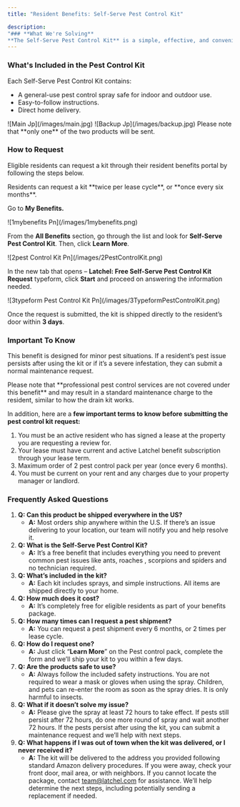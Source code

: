 ```yaml
---
title: "Resident Benefits: Self-Serve Pest Control Kit"

description: 
"### **What We're Solving**
**The Self-Serve Pest Control Kit** is a simple, effective, and convenient solution for addressing common pest problems like ants, roaches, spiders, and scorpions without the need to schedule a technician. This new benefit is now available to eligible residents as part of the existing Benefits Program."
---
```


### **What's Included in the Pest Control Kit**

Each Self-Serve Pest Control Kit contains:

- A general-use pest control spray safe for indoor and outdoor use.
- Easy-to-follow instructions.
- Direct home delivery.

<Frame caption="Main Product">
  ![Main Jp](/images/main.jpg)
</Frame>

<Frame caption="Backup Product">
  ![Backup Jp](/images/backup.jpg)
</Frame>

<Note>
  Please note that **only one**  of the two products will be sent.
</Note>

### **How to Request**

Eligible residents can request a kit through their resident benefits portal by following the steps below.

<Note>
  Residents can request a kit **twice per lease cycle**, or **once every six months**.
</Note>

Go to **My Benefits.**

<Frame>
  ![1mybenefits Pn](/images/1mybenefits.png)
</Frame>

From the **All Benefits** section, go through the list and look for **Self-Serve Pest Control Kit**. Then, click **Learn More**.

<Frame>
  ![2pest Control Kit Pn](/images/2PestControlKit.png)
</Frame>

In the new tab that opens – **Latchel: Free Self-Serve Pest Control Kit Request** typeform, click **Start** and proceed on answering the information needed.

<Frame>
  ![3typeform Pest Control Kit Pn](/images/3TypeformPestControlKit.png)
</Frame>

Once the request is submitted, the kit is shipped directly to the resident’s door within **3 days**.

### **Important To Know**

This benefit is designed for minor pest situations. If a resident’s pest issue persists after using the kit or if it’s a severe infestation, they can submit a normal maintenance request.

<Warning>
  Please note that **professional pest control services are not covered under this benefit** and may result in a standard maintenance charge to the resident, similar to how the drain kit works.
</Warning>

In addition, here are a **few important terms to know before submitting the pest control kit request:**

1. You must be an active resident who has signed a lease at the property you are requesting a review for.
2. Your lease must have current and active Latchel benefit subscription through your lease term.
3. Maximum order of 2 pest control pack per year (once every 6 months).
4. You must be current on your rent and any charges due to your property manager or landlord.

### **Frequently Asked Questions**

1. **Q: Can this product be shipped everywhere in the US?**
   - **A:** Most orders ship anywhere within the U.S. If there’s an issue delivering to your location, our team will notify you and help resolve it.
2. **Q: What is the Self-Serve Pest Control Kit?**
   - **A:** It’s a free benefit that includes everything you need to prevent common pest issues like ants, roaches , scorpions and spiders and no technician required.
3. **Q: What’s included in the kit?**
   - **A:** Each kit includes sprays, and simple instructions. All items are shipped directly to your home.
4. **Q: How much does it cost?**
   - **A:** It’s completely free for eligible residents as part of your benefits package.
5. **Q: How many times can I request a pest shipment?**
   - **A:** You can request a pest shipment every 6 months, or 2 times per lease cycle.
6. **Q: How do I request one?**
   - **A:** Just click “**Learn More**” on the Pest control pack, complete the form and we’ll ship your kit to you within a few days.
7. **Q: Are the products safe to use?**
   - **A:** Always follow the included safety instructions. You are not required to wear a mask or gloves when using the spray. Children, and pets can re-enter the room as soon as the spray dries. It is only harmful to insects.
8. **Q: What if it doesn’t solve my issue?**
   - **A:** Please give the spray at least 72 hours to take effect. If pests still persist after 72 hours, do one more round of spray and wait another 72 hours. If the pests persist after using the kit, you can submit a maintenance request and we’ll help with next steps.
9. **Q: What happens if I was out of town when the kit was delivered, or I never received it?**
   - **A:** The kit will be delivered to the address you provided following standard Amazon delivery procedures. If you were away, check your front door, mail area, or with neighbors. If you cannot locate the package, contact [team@latchel.com](mailto:team@latchel.com) for assistance. We’ll help determine the next steps, including potentially sending a replacement if needed.